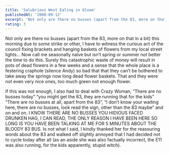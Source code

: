 ```yaml
---
title: 'Salubrious West Ealing in bloom'
publishedAt: '2008-09-12'
excerpt: 'Not only are there no busses (apart from the 83, more on that in a bit) this morning due to some strike or other, I have to witness the curious act of the council fixing brackets and hanging baskets of flowers from my local street lights… Now call me seasonally naïve but isn’t spring or summer not better the time to do this. Surely this catastrophic waste of money will result in pots of dead flowers in a few weeks and a sense that the whole place is a festering craphole (silence Andy) so bad that that they can’t be bothered to take away the springs now long dead flower baskets. That and they were not even very nice ones, too much green not enough flower.'
rating: 3
---
```

Not only are there no busses (apart from the 83, more on that in a bit) this morning due to some strike or other, I have to witness the curious act of the council fixing brackets and hanging baskets of flowers from my local street lights… Now call me seasonally naïve but isn’t spring or summer not better the time to do this. Surely this catastrophic waste of money will result in pots of dead flowers in a few weeks and a sense that the whole place is a festering craphole (silence Andy) so bad that that they can’t be bothered to take away the springs now long dead flower baskets. That and they were not even very nice ones, too much green not enough flower.

If this was not enough, I also had to deal with Crazy Woman, “There are no busses today” “you might get the 83, they are running that for the kids” “There are no busses at all, apart from the 83”, “I don’t know your waiting here, there are no busses, look read the sign, other than the 83 maybe” and on and on. I KNOW THERE ARE NO BUSSES YOU HIDIOUS FACED DRUNKEN HAG, I CAN READ, THE ONLY REASON I HAVE BEEN HERE SO LONG IS YOU HAVE BEEN TALKING AT ME FOR 5 MINUTES ABOUT THE BLOODY 83 BUS. Is not what I said, I kindly thanked her for the reassuring words about the 83 and walked off slightly annoyed that I had decided not to cycle today after all (as an aside she was also factually incorrect, the E11 was also running, for the kids apparently, stupid witch).
